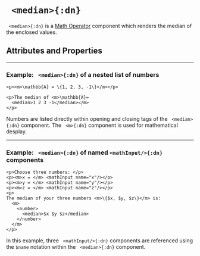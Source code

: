 

# ` <median>{:dn}`

` <median>{:dn}` is a [Math Operator](../document_structure/essentialConcepts#component-types)
component which renders the median of the enclosed values.


## Attributes and Properties 
 <AttrDisplay name='median'/> 
 <PropDisplay name='median'/>

---

### Example: ` <median>{:dn}` of a nested list of numbers


```doenet-editor-horiz
<p><m>\mathbb{A} = \{1, 2, 3, -1\}</m></p>

<p>The median of <m>\mathbb{A}= 
  <median>1 2 3 -1</median></m>
</p>
```



Numbers are listed directly within opening and closing tags of 
the ` <median>{:dn}` component. The ` <m>{:dn}` component is used for mathematical desplay.



---

### Example: ` <median>{:dn}` of named `<mathInput/>{:dn}` components


```doenet-editor-horiz
<p>Choose three numbers: </p>
<p><m>x = </m> <mathInput name="x"/></p>
<p><m>y = </m> <mathInput name="y"/></p> 
<p><m>z = </m> <mathInput name="z"/></p>
<p>  
The median of your three numbers <m>\{$x, $y, $z\}</m> is:  
  <m>
    <number>
      <median>$x $y $z</median>
    </number>
  </m>
</p>
```



In this example, three ` <mathInput/>{:dn}` components are referenced using 
the `$name` notation within the ` <median>{:dn}` component.

